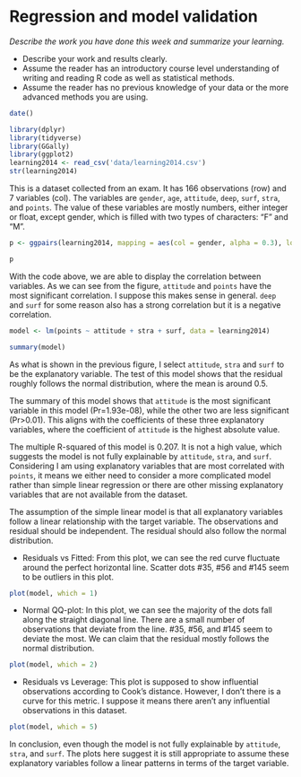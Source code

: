 # Regression and model validation


*Describe the work you have done this week and summarize your learning.*

- Describe your work and results clearly. 
- Assume the reader has an introductory course level understanding of writing and reading R code as well as statistical methods.
- Assume the reader has no previous knowledge of your data or the more advanced methods you are using.

```r
date()


```

```r

library(dplyr)
library(tidyverse)
library(GGally)
library(ggplot2)
learning2014 <- read_csv('data/learning2014.csv')
str(learning2014)
```


This is a dataset collected from an exam. It has 166 observations (row) and 7 variables (col). The variables are `gender`, `age`, `attitude`, `deep`, `surf`, `stra`, and `points`. The value of these variables are mostly numbers, either integer or float, except gender, which is filled with two types of characters: "F" and "M". 

```r

p <- ggpairs(learning2014, mapping = aes(col = gender, alpha = 0.3), lower = list(combo = wrap("facethist", bins = 20)))

p

```

With the code above, we are able to display the correlation between variables. As we can see from the figure, `attitude` and `points` have the most significant correlation. I suppose this makes sense in general.  `deep` and `surf` for some reason also has a strong correlation but it is a negative correlation.


```r

model <- lm(points ~ attitude + stra + surf, data = learning2014)

summary(model)


```

<!--Explain and interpret the statistical test related to the model parameters-->
As what is shown in the previous figure, I select `attitude`, `stra` and `surf` to be the explanatory variable. The test of this model shows that the residual roughly follows the normal distribution, where the mean is around 0.5. 


<!-- Using a summary of your fitted model, explain the relationship between the chosen explanatory variables and the target variable (interpret the model parameters). Explain and interpret the multiple R-squared of the model. -->
The summary of this model shows that `attitude` is the most significant variable in this model (Pr=1.93e-08), while the other two are less significant (Pr>0.01). This aligns with the coefficients of these three explanatory variables, where the coefficient of  `attitude` is the highest absolute value.

The multiple R-squared of this model is 0.207. It is not a high value, which suggests the model is not fully explainable by `attitude`, `stra`, and `surf`. Considering I am using explanatory variables that are most correlated with `points`, it means we either need to consider a more complicated model rather than simple linear regression or there are other missing explanatory variables that are not available from the dataset.

<!-- Produce the following diagnostic plots: Residuals vs Fitted values, Normal QQ-plot and Residuals vs Leverage. Explain the assumptions of the model and interpret the validity of those assumptions based on the diagnostic plots. -->

The assumption of the simple linear model is that all explanatory variables follow a linear relationship with the target variable. The observations and residual should be independent. The residual should also follow the normal distribution. 


* Residuals vs Fitted: From this plot, we can see the red curve fluctuate around the perfect horizontal line. Scatter dots #35, #56 and #145 seem to be outliers in this plot.
```r
plot(model, which = 1)
```


* Normal QQ-plot: In this plot, we can see the majority of the dots fall along the straight diagonal line. There are a small number of observations that deviate from the line. #35, #56, and #145 seem to deviate the most. We can claim that the residual mostly follows the normal distribution.
```r
plot(model, which = 2)
```


* Residuals vs Leverage: This plot is supposed to show influential observations according to Cook's distance. However, I don't there is a curve for this metric. I suppose it means there aren't any influential observations in this dataset.
```r
plot(model, which = 5)
```


In conclusion, even though the model is not fully explainable by `attitude`, `stra`, and `surf`. The plots here suggest it is still appropriate to assume these explanatory variables follow a linear patterns in terms of the target variable.